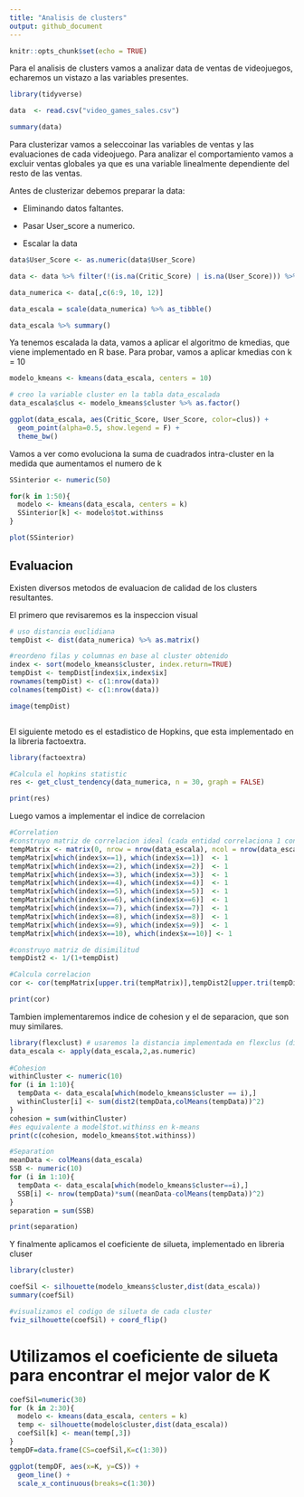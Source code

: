 ```yaml
---
title: "Analisis de clusters"
output: github_document
---
```


```r
knitr::opts_chunk$set(echo = TRUE)
```


Para el analisis de clusters vamos a analizar data de ventas de videojuegos, echaremos un vistazo a las variables presentes.
```r
library(tidyverse)

data  <- read.csv("video_games_sales.csv")

summary(data)
```

Para clusterizar vamos a seleccoinar las variables de ventas y las evaluaciones de cada videojuego. Para analizar el comportamiento vamos a excluir ventas globales ya que es una variable linealmente dependiente del resto de las ventas. 


Antes de clusterizar debemos preparar la data:

- Eliminando datos faltantes. 

- Pasar User_score a numerico.

- Escalar la data

```r


data$User_Score <- as.numeric(data$User_Score)

data <- data %>% filter(!(is.na(Critic_Score) | is.na(User_Score))) %>% select(-Global_Sales)

data_numerica <- data[,c(6:9, 10, 12)]

data_escala = scale(data_numerica) %>% as_tibble()

data_escala %>% summary()

```

Ya tenemos escalada la data, vamos a aplicar el algoritmo de kmedias, que viene implementado en R base. 
Para probar, vamos a aplicar kmedias con k = 10

```r

modelo_kmeans <- kmeans(data_escala, centers = 10)

# creo la variable cluster en la tabla data_escalada
data_escala$clus <- modelo_kmeans$cluster %>% as.factor()

ggplot(data_escala, aes(Critic_Score, User_Score, color=clus)) +
  geom_point(alpha=0.5, show.legend = F) +
  theme_bw()

```

Vamos a ver como evoluciona la suma de cuadrados intra-cluster en la medida que aumentamos el numero de k


```r
SSinterior <- numeric(50)

for(k in 1:50){
  modelo <- kmeans(data_escala, centers = k)
  SSinterior[k] <- modelo$tot.withinss
}

plot(SSinterior)

```


## Evaluacion

Existen diversos metodos de evaluacion de calidad de los clusters resultantes. 

El primero que revisaremos es la inspeccion visual

```r

# uso distancia euclidiana
tempDist <- dist(data_numerica) %>% as.matrix()

#reordeno filas y columnas en base al cluster obtenido
index <- sort(modelo_kmeans$cluster, index.return=TRUE)
tempDist <- tempDist[index$ix,index$ix]
rownames(tempDist) <- c(1:nrow(data))
colnames(tempDist) <- c(1:nrow(data))

image(tempDist)



```



El siguiente metodo es el estadistico de Hopkins, que esta implementado en la libreria factoextra. 


```r
library(factoextra)

#Calcula el hopkins statistic 
res <- get_clust_tendency(data_numerica, n = 30, graph = FALSE)

print(res)

```
Luego vamos a implementar el indice de correlacion

```r



#Correlation
#construyo matriz de correlacion ideal (cada entidad correlaciona 1 con su cluster)
tempMatrix <- matrix(0, nrow = nrow(data_escala), ncol = nrow(data_escala))
tempMatrix[which(index$x==1), which(index$x==1)]  <- 1
tempMatrix[which(index$x==2), which(index$x==2)]  <- 1
tempMatrix[which(index$x==3), which(index$x==3)]  <- 1
tempMatrix[which(index$x==4), which(index$x==4)]  <- 1
tempMatrix[which(index$x==5), which(index$x==5)]  <- 1
tempMatrix[which(index$x==6), which(index$x==6)]  <- 1
tempMatrix[which(index$x==7), which(index$x==7)]  <- 1
tempMatrix[which(index$x==8), which(index$x==8)]  <- 1
tempMatrix[which(index$x==9), which(index$x==9)]  <- 1
tempMatrix[which(index$x==10), which(index$x==10)] <- 1

#construyo matriz de disimilitud
tempDist2 <- 1/(1+tempDist)

#Calcula correlacion 
cor <- cor(tempMatrix[upper.tri(tempMatrix)],tempDist2[upper.tri(tempDist2)])

print(cor)

```

Tambien implementaremos indice de cohesion y el de separacion, que son muy similares.

```r
library(flexclust) # usaremos la distancia implementada en flexclus (dist2) que maneja mejor objetos de diferente tamaño
data_escala <- apply(data_escala,2,as.numeric)
 
#Cohesion
withinCluster <- numeric(10)
for (i in 1:10){
  tempData <- data_escala[which(modelo_kmeans$cluster == i),]
  withinCluster[i] <- sum(dist2(tempData,colMeans(tempData))^2)
}
cohesion = sum(withinCluster)
#es equivalente a model$tot.withinss en k-means
print(c(cohesion, modelo_kmeans$tot.withinss))

#Separation
meanData <- colMeans(data_escala)
SSB <- numeric(10)
for (i in 1:10){
  tempData <- data_escala[which(modelo_kmeans$cluster==i),]
  SSB[i] <- nrow(tempData)*sum((meanData-colMeans(tempData))^2)
}
separation = sum(SSB)

print(separation)

```
Y finalmente aplicamos el coeficiente de silueta, implementado en libreria cluser

```r
library(cluster)

coefSil <- silhouette(modelo_kmeans$cluster,dist(data_escala))
summary(coefSil)

#visualizamos el codigo de silueta de cada cluster
fviz_silhouette(coefSil) + coord_flip()
```

# Utilizamos el coeficiente de silueta para encontrar el mejor valor de K

```r

coefSil=numeric(30)
for (k in 2:30){
  modelo <- kmeans(data_escala, centers = k)
  temp <- silhouette(modelo$cluster,dist(data_escala))
  coefSil[k] <- mean(temp[,3])
}
tempDF=data.frame(CS=coefSil,K=c(1:30))

ggplot(tempDF, aes(x=K, y=CS)) + 
  geom_line() +
  scale_x_continuous(breaks=c(1:30))

```

